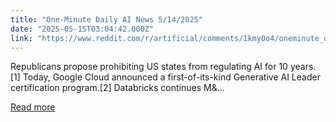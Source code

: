 ```yaml
---
title: "One-Minute Daily AI News 5/14/2025"
date: "2025-05-15T03:04:42.000Z"
link: "https://www.reddit.com/r/artificial/comments/1kmy0o4/oneminute_daily_ai_news_5142025/"
---
```


Republicans propose prohibiting US states from regulating AI for 10 years.[1]
 Today, Google Cloud announced a first-of-its-kind Generative AI Leader certification program.[2]
 Databricks continues M&...

[Read more](https://www.reddit.com/r/artificial/comments/1kmy0o4/oneminute_daily_ai_news_5142025/)
